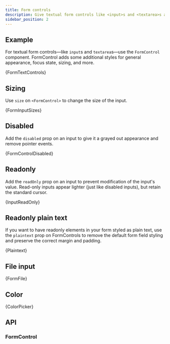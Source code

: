 ```yaml
---
title: Form controls
description: Give textual form controls like <input>s and <textarea>s an upgrade with custom styles, sizing, focus states, and more.
sidebar_position: 2
---
```



## Example

For textual form controls—like `input`s and `textarea`s—use the `FormControl` component.
FormControl adds some additional styles for general appearance, focus
state, sizing, and more.

<CodeBlock language="jsx" live>
  {FormTextControls}
</CodeBlock>

## Sizing

Use `size` on `<FormControl>` to change the size of the input.

<CodeBlock language="jsx" live>
  {FormInputSizes}
</CodeBlock>

## Disabled

Add the `disabled` prop on an input to give it a grayed out appearance and remove pointer events.

<CodeBlock language="jsx" live>
  {FormControlDisabled}
</CodeBlock>

## Readonly

Add the `readOnly` prop on an input to prevent modification
of the input's value. Read-only inputs appear lighter (just like
disabled inputs), but retain the standard cursor.

<CodeBlock language="jsx" live>
  {InputReadOnly}
</CodeBlock>

## Readonly plain text

If you want to have readonly elements in your form styled as plain text,
use the `plaintext` prop on FormControls to remove the
default form field styling and preserve the correct margin and padding.

<CodeBlock language="jsx" live>
  {Plaintext}
</CodeBlock>

## File input

<CodeBlock language="jsx" live>
  {FormFile}
</CodeBlock>

## Color

<CodeBlock language="jsx" live>
  {ColorPicker}
</CodeBlock>

## API

### FormControl

<PropsTable name="FormControl" />
